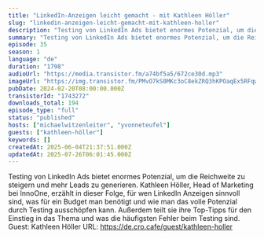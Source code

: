 ```yaml
---
title: "LinkedIn-Anzeigen leicht gemacht - mit Kathleen Höller"
slug: "linkedin-anzeigen-leicht-gemacht-mit-kathleen-holler"
description: "Testing von LinkedIn Ads bietet enormes Potenzial, um die Reichweite zu steigern und mehr Leads zu generieren. Kathleen Höller, Head of Marketing bei InnoOne, erzählt in dieser Folge, für wen LinkedIn Anzeigen sinnvoll sind, was für ein Budget man benötigt und wie man das volle Potenzial durch Testing ausschöpfen kann. Außerdem teilt sie ihre Top-Tipps für den Einstieg in das Thema und was die häufigsten Fehler beim Testing sind. Guest: Kathleen Höller URL: https://de.cro.cafe/guest/kathleen-holler"
summary: "Testing von LinkedIn Ads bietet enormes Potenzial, um die Reichweite zu steigern und mehr Leads zu generieren. Kathleen Höller, Head of Marketing bei InnoOne, erzählt in dieser Folge, für wen LinkedIn Anzeigen sinnvoll sind, was für ein Budget man benötigt und wie man das volle Potenzial durch Testing ausschöpfen kann. Außerdem teilt sie ihre Top-Tipps für den Einstieg in das Thema und was die häufigsten Fehler beim Testing sind. Guest: Kathleen Höller URL: https://de.cro.cafe/guest/kathleen-holler"
episode: 35
season: 1
language: "de"
duration: "1798"
audioUrl: "https://media.transistor.fm/a74bf5a5/672ce30d.mp3"
imageUrl: "https://img.transistor.fm/PMvO7kS0MKc3oC8ekZRQ3hKPOaqEx5RFqwXEPs8F1eU/rs:fill:0:0:1/w:3000/h:3000/q:60/aHR0cHM6Ly9pbWct/dXBsb2FkLXByb2R1/Y3Rpb24udHJhbnNp/c3Rvci5mbS9kNTVi/NGNmYzJkNTAyOGQ4/YzNiZjRlMTEyNmRl/YWZhNi5wbmc.webp"
pubDate: 2024-02-20T08:00:00.000Z
transistorId: "1743272"
downloads_total: 194
episode_type: "full"
status: "published"
hosts: ["michaelwitzenleiter", "yvonneteufel"]
guests: ["kathleen-höller"]
keywords: []
createdAt: 2025-06-04T21:37:51.000Z
updatedAt: 2025-07-26T06:01:45.000Z
---
```


Testing von LinkedIn Ads bietet enormes Potenzial, um die Reichweite zu steigern und mehr Leads zu generieren. Kathleen Höller, Head of Marketing bei InnoOne, erzählt in dieser Folge, für wen LinkedIn Anzeigen sinnvoll sind, was für ein Budget man benötigt und wie man das volle Potenzial durch Testing ausschöpfen kann. Außerdem teilt sie ihre Top-Tipps für den Einstieg in das Thema und was die häufigsten Fehler beim Testing sind. Guest: Kathleen Höller URL: https://de.cro.cafe/guest/kathleen-holler
